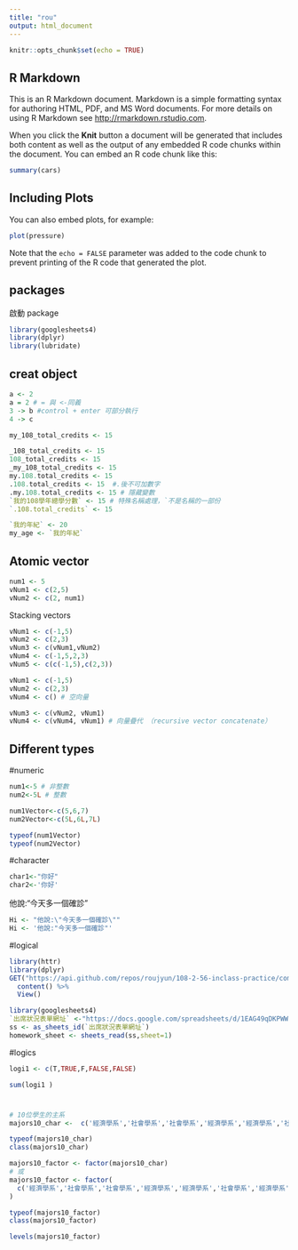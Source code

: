 ```yaml
---
title: "rou"
output: html_document
---
```


```r
knitr::opts_chunk$set(echo = TRUE)
```

## R Markdown

This is an R Markdown document. Markdown is a simple formatting syntax for authoring HTML, PDF, and MS Word documents. For more details on using R Markdown see <http://rmarkdown.rstudio.com>.

When you click the **Knit** button a document will be generated that includes both content as well as the output of any embedded R code chunks within the document. You can embed an R code chunk like this:

```r
summary(cars)
```

## Including Plots

You can also embed plots, for example:

```r
plot(pressure)
```

Note that the `echo = FALSE` parameter was added to the code chunk to prevent printing of the R code that generated the plot.

## packages

啟動 package
```r
library(googlesheets4)
library(dplyr)
library(lubridate)
```

## creat object
```r
a <- 2
a = 2 # = 與 <-同義
3 -> b #control + enter 可部分執行
4 -> c
```
```r
my_108_total_credits <- 15
```


```r
_108_total_credits <- 15
108_total_credits <- 15
_my_108_total_credits <- 15
my.108.total_credits <- 15
.108.total_credits <- 15  #.後不可加數字
.my.108.total_credits <- 15 # 隱藏變數
`我的108學年總學分數` <- 15 # 特殊名稱處理，`不是名稱的一部份
`.108.total_credits` <- 15
```
```r
`我的年紀` <- 20
my_age <- `我的年紀`
```

## Atomic vector
```r
num1 <- 5
vNum1 <- c(2,5)
vNum2 <- c(2, num1)
```
Stacking vectors
```r
vNum1 <- c(-1,5)
vNum2 <- c(2,3)
vNum3 <- c(vNum1,vNum2)
vNum4 <- c(-1,5,2,3)
vNum5 <- c(c(-1,5),c(2,3))
```
```r
vNum1 <- c(-1,5)
vNum2 <- c(2,3)
vNum4 <- c() # 空向量
```
```r
vNum3 <- c(vNum2, vNum1)
vNum4 <- c(vNum4, vNum1) # 向量疊代 （recursive vector concatenate）
```
## Different types
#numeric
```r
num1<-5 # 非整數
num2<-5L # 整數

num1Vector<-c(5,6,7)
num2Vector<-c(5L,6L,7L)
```
```r
typeof(num1Vector)
typeof(num2Vector)
```
#character
```r
char1<-"你好"
char2<-'你好'
```
他說:"今天多一個確診"
```r
Hi <- "他說:\"今天多一個確診\""
Hi <- '他說:"今天多一個確診"'
```
#logical
```r
library(httr)
library(dplyr)
GET("https://api.github.com/repos/roujyun/108-2-56-inclass-practice/commits") %>%
  content() %>%
  View()

```
```r
library(googlesheets4)
`出席狀況表單網址` <-"https://docs.google.com/spreadsheets/d/1EAG49qDKPWWi0ebkVr29TLrvVnoBPfkvxYY-J3xLAHY/edit#gid=458686645"
ss <- as_sheets_id(`出席狀況表單網址`)
homework_sheet <- sheets_read(ss,sheet=1)
```
#logics
```r
logi1 <- c(T,TRUE,F,FALSE,FALSE)
```
```r
sum(logi1 )
```
#
```r
# 10位學生的主系
majors10_char <-  c('經濟學系','社會學系','社會學系','經濟學系','經濟學系','社會學系','經濟學系','經濟學系','經濟學系','社會學系')

typeof(majors10_char)
class(majors10_char)
```
```r
majors10_factor <- factor(majors10_char)
# 或
majors10_factor <- factor(
  c('經濟學系','社會學系','社會學系','經濟學系','經濟學系','社會學系','經濟學系','經濟學系','經濟學系','社會學系')
)

typeof(majors10_factor)
class(majors10_factor)
```
```r
levels(majors10_factor)
```




